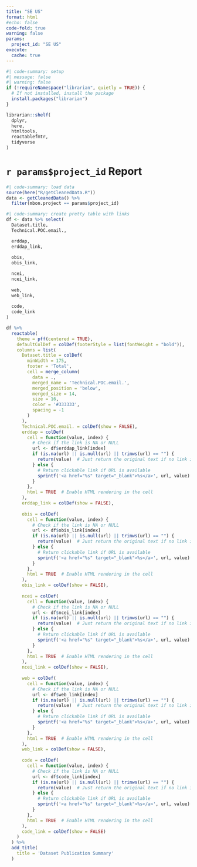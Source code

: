 ```yaml
---
title: "SE US"
format: html
#echo: false
code-fold: true
warning: false
params: 
  project_id: "SE US"
execute: 
  cache: true
---
```



```R
#| code-summary: setup
#| message: false
#| warning: false
if (!requireNamespace("librarian", quietly = TRUE)) {
  # If not installed, install the package
  install.packages("librarian")
}

librarian::shelf(
  dplyr,
  here,
  htmltools,
  reactablefmtr,
  tidyverse
)

```

# `r params$project_id` Report
```R
#| code-summary: load data
source(here("R/getCleanedData.R"))
data <- getCleanedData() %>%
  filter(mbon.project == params$project_id)
```

```R
#| code-summary: create pretty table with links
df <- data %>% select(
  Dataset.title,
  Technical.POC.email.,

  erddap,
  erddap_link, 
  
  obis,
  obis_link,

  ncei,
  ncei_link,
  
  web,
  web_link,
  
  code,
  code_link
)

df %>% 
  reactable(
    theme = pff(centered = TRUE),
    defaultColDef = colDef(footerStyle = list(fontWeight = "bold")),
    columns = list(
      Dataset.title = colDef(
        minWidth = 175,
        footer = 'Total',
        cell = merge_column(
          data = .,
          merged_name = 'Technical.POC.email.',
          merged_position = 'below',
          merged_size = 14,
          size = 16,
          color = '#333333',
          spacing = -1
        )
      ),
      Technical.POC.email. = colDef(show = FALSE),
      erddap = colDef(
        cell = function(value, index) {
          # Check if the link is NA or NULL
          url <- df$erddap_link[index]
          if (is.na(url) || is.null(url) || trimws(url) == "") {
            return(value)  # Just return the original text if no link is available
          } else {
            # Return clickable link if URL is available
            sprintf('<a href="%s" target="_blank">%s</a>', url, value)
          }
        },
        html = TRUE  # Enable HTML rendering in the cell
      ),
      erddap_link = colDef(show = FALSE),
      
      obis = colDef(
        cell = function(value, index) {
          # Check if the link is NA or NULL
          url <- df$obis_link[index]
          if (is.na(url) || is.null(url) || trimws(url) == "") {
            return(value)  # Just return the original text if no link is available
          } else {
            # Return clickable link if URL is available
            sprintf('<a href="%s" target="_blank">%s</a>', url, value)
          }
        },
        html = TRUE  # Enable HTML rendering in the cell
      ),
      obis_link = colDef(show = FALSE),
      
      ncei = colDef(
        cell = function(value, index) {
          # Check if the link is NA or NULL
          url <- df$ncei_link[index]
          if (is.na(url) || is.null(url) || trimws(url) == "") {
            return(value)  # Just return the original text if no link is available
          } else {
            # Return clickable link if URL is available
            sprintf('<a href="%s" target="_blank">%s</a>', url, value)
          }
        },
        html = TRUE  # Enable HTML rendering in the cell
      ),
      ncei_link = colDef(show = FALSE),
      
      web = colDef(
        cell = function(value, index) {
          # Check if the link is NA or NULL
          url <- df$web_link[index]
          if (is.na(url) || is.null(url) || trimws(url) == "") {
            return(value)  # Just return the original text if no link is available
          } else {
            # Return clickable link if URL is available
            sprintf('<a href="%s" target="_blank">%s</a>', url, value)
          }
        },
        html = TRUE  # Enable HTML rendering in the cell
      ),
      web_link = colDef(show = FALSE),
      
      code = colDef(
        cell = function(value, index) {
          # Check if the link is NA or NULL
          url <- df$code_link[index]
          if (is.na(url) || is.null(url) || trimws(url) == "") {
            return(value)  # Just return the original text if no link is available
          } else {
            # Return clickable link if URL is available
            sprintf('<a href="%s" target="_blank">%s</a>', url, value)
          }
        },
        html = TRUE  # Enable HTML rendering in the cell
      ),
      code_link = colDef(show = FALSE)
    )
  ) %>% 
  add_title(
    title = 'Dataset Publication Summary'
  )
```
